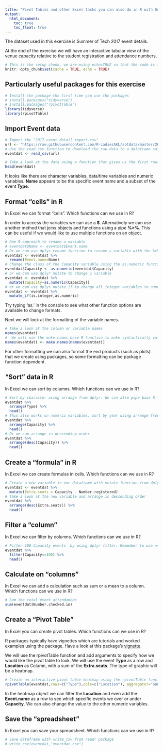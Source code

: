 ```yaml
---
title: "Pivot Tables and other Excel tasks you can also do in R with Summer of Tech event data"
output: 
  html_document: 
    toc: true
    toc_float: true
---
```


The dataset used in this exercise is Summer of Tech 2017 event details. 

At the end of the exercise we will have an interactive tabular view of the venue capacity relative to the student registration and attendance numbers.

```r
# This is the setup chunk, we are using echo=TRUE so that the code is included in the R Markdown document
knitr::opts_chunk$set(cache = TRUE, echo = TRUE)
```

## Particularly useful packages for this exercise

```r
# Install the package the first time you use the packages
# install.packages("tidyverse")
# install.packages("rpivotTable")
library(tidyverse)
library(rpivotTable)
```

## Import Event data

```r
# Import the "2017 event detail report.csv" 
url <- "https://raw.githubusercontent.com/R-LadiesAKL/sotdata/master/2017%20event%20detail%20report.csv"
# Use the read_csv function to download the raw data to a dataframe called eventdat
eventdat <- read_csv(url)
```

```r
# Take a look at the data using a function that gives us the first rows of the data
head(eventdat)
```
It looks like there are character variables, data/time variables and numeric variables.
**Name** appears to be the specific event name and a subset of the event **Type**.

##  Format "cells" in R

In Excel we can format "cells". Which functions can we use in R?

In order to access the variables we can use a **$**. Alternatively we can use another method that joins objects and functions using a pipe **%>%**. This can be useful if we would like to use multiple functions on an object. 

```r
# One R approach to rename a variable
# eventdat$Name <- eventdat$Event.name
# Or we can use dplyr rename function to rename a variable with the %>%
eventdat <- eventdat %>% 
  rename(Event.name=Name)
# Change the class of the Capacity variable using the as.numeric function
eventdat$Capacity <- as.numeric(eventdat$Capacity)
# or we can use dplyr mutate to change 1 variable
eventdat <- eventdat %>% 
  mutate(Capacity=as.numeric(Capacity))
# or we can use dplyr mutate_if to change all integer variables to numeric variables
eventdat <- eventdat %>% 
  mutate_if(is.integer,as.numeric)
```

Try typing 'as.' in the console to see what other function options are available to change formats.

Next we will look at the formatting of the variable names. 

```r
# Take a look at the column or variable names
names(eventdat)
#  We will use the make.names base R function to make syntactically valid names of the column variables for further analysis and output in R Markdown. For these names, it adds a "." to the spaces in the names
names(eventdat) <- make.names(names(eventdat))
```

For other formatting we can also format the end products (such as plots) that we create using packages, so some formatting can be package function dependent.

##  "Sort" data in R

In Excel we can sort by columns. Which functions can we use in R?

```r
# Sort by character using arrange from dplyr. We can also pipe base R functions such as head.
eventdat %>% 
  arrange(Type) %>% 
  head()
# This also works on numeric variables, sort by year using arrange from dplyr
eventdat %>% 
  arrange(Capacity) %>% 
  head()
# Or we can arrange in descending order
eventdat %>% 
  arrange(desc(Capacity)) %>% 
  head()
```

##  Create a "formula" in R

In Excel we can create formulas in cells. Which functions can we use in R?

```r
# Create a new variable in our dataframe with mutate function from dplyr. 
eventdat <- eventdat %>% 
  mutate(Extra.seats = Capacity - Number.registered)
# Take a look at the new variable and arrange in descending order
eventdat %>% 
  arrange(desc(Extra.seats)) %>% 
  head()
```

##  Filter a "column"

In Excel we can filter by columns. Which functions can we use in R?

```r
# Filter 100 Capacity events  by using dplyr filter. Remember to use == for equals in R, whereas = is an assignment in R.
eventdat %>% 
  filter(Capacity==100) %>% 
  head()
```

##  Calculate on "columns"

In Excel we can add a calculation such as sum or a mean to a column. Which functions can we use in R?

```r
# Sum the total event attendances 
sum(eventdat$Number.checked.in)
```

##  Create a "Pivot Table"

In Excel you can create pivot tables. Which functions can we use in R?

R packages typically have vignettes which are tutorials and worked examples using the package. Have a look at this package's [vignette](https://cran.r-project.org/web/packages/rpivotTable/vignettes/rpivotTableIntroduction.html).

We will use the rpivotTable function and add arguments to specify how we would like the pivot table to look. We will use the event **Type** as a row and **Location** as Column, with a sum of the **Extra.seats**. The type of graphic will be a heatmap.

```r
# Create an interactive pivot table heatmap using the rpivotTable function and package
rpivotTable(eventdat,rows=c("Type"),cols=c("Location"), aggregator="Sum", vals="Extra.seats", rendererName = "Heatmap")
```
  
In the heatmap object we can filter the **Location** and even add the **Event.name** as a row to see which specific events we over or under **Capacity**. We can also change the value to the other numeric variables.

## Save the "spreadsheet"

In Excel you can save your spreadsheet. Which functions can we use in R?

```r
# Save dataframe with write_csv from readr package
# write_csv(eventdat,"eventdat.csv")
```



